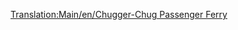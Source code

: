 [[Translation:Main/en/Chugger-Chug Passenger Ferry]]
{{Template:Ships
|Name=Chugger-Chug Passenger Ferry
|Image=[[File:en/Toylandpassengership.png|Chugger-Chug Passenger Ferry]]
|Cost=£18,279 ($36,558)
|Speed=32 km/h (20 mph)
|Annual=£1,476 ($2,952)
|Designed=1946 	
|Lifespan=30
|Capacity=100 Passengers
|Description= The Chugger-Chug Passenger Ferry is the first available ferry in Toyland. It is created for a slow passenger transport over long distances.
|Real-life=Fictional.
}}